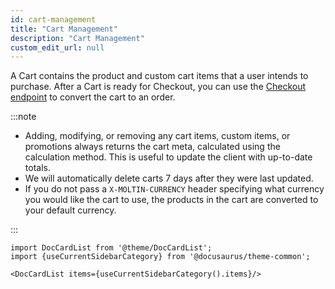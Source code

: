 ```yaml
---
id: cart-management
title: "Cart Management"
description: "Cart Management"
custom_edit_url: null
---
```




A Cart contains the product and custom cart items that a user intends to purchase. After a Cart is ready for Checkout, you can use the [Checkout endpoint](/docs/api/carts/checkout) to convert the cart to an order.

:::note

- Adding, modifying, or removing any cart items, custom items, or promotions always returns the cart meta, calculated using the calculation method. This is useful to update the client with up-to-date totals.
- We will automatically delete carts 7 days after they were last updated.
- If you do not pass a `X-MOLTIN-CURRENCY` header specifying what currency you would like the cart to use, the products in the cart are converted to your default currency.

:::




```mdx-code-block
import DocCardList from '@theme/DocCardList';
import {useCurrentSidebarCategory} from '@docusaurus/theme-common';

<DocCardList items={useCurrentSidebarCategory().items}/>
```
      